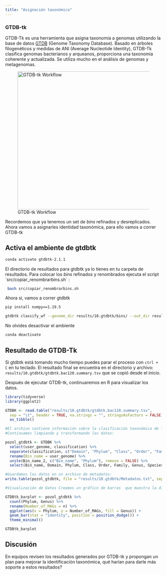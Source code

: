 ```yaml
---
title: "Asignación taxonómica"
---
```


### GTDB-tk

GTDB-Tk es una herramienta que asigna taxonomía a genomas utilizando la base de datos [GTDB](https://gtdb.ecogenomic.org/) (Genome Taxonomy Database). Basado en árboles filogenéticos y medidas de ANI (Average Nucleotide Identity), GTDB-Tk clasifica genomas bacterianos y arqueanos, proporciona una taxonomía coherente y actualizada. Se utiliza mucho en el análisis de genomas y metagenomas.

![GTDB-tk Workflow](Figures/GTDB-tk_worflow.png){fig-align="center" width="444"}

Recordemos que ya tenemos un set de *bins* refinados y desreplicados. Ahora vamos a asignarles identidad taxonómica, para ello vamos a correr GTDB-tk

::: callout-important
## Activa el ambiente de gtdbtk

``` bash
conda activate gtdbtk-2.1.1
```
:::

El directorio de resultados para gtdbtk ya lo tienes en tu carpeta de resultados. Para colocar los *bins* refinados y renombrados ejecuta el script \`src/copiar_renombrarbins.sh\` :

``` bash
 bash src/copiar_renombrarbins.sh
```

Ahora si, vamos a correr gtdbtk

``` bash
pip install numpy==1.19.5

gtdbtk classify_wf --genome_dir results/10.gtdbtk/bins/ --out_dir results/10.gtdbtk/ --cpus 4 -x fasta
```

No olvides desactivar el ambiente

``` bash
conda deactivate
```

::: callout-caution
## Resultado de GTDB-Tk

Si gtdbtk está tomando mucho tiempo puedes parar el proceso con `ctrl + C` en tu teclado. El resultado final se encuentra en el directorio y archivo: `results/10.gtdbtk/gtdbtk.bac120.summary.tsv` que se copió desde el inicio.
:::

Después de ejecutar GTDB-tk, continuaremos en R para visualizar los datos.

``` r
library(tidyverse)
library(ggplot2)

GTDBK <- read.table("results/10.gtdbtk/gtdbtk.bac120.summary.tsv", 
  sep = "\t", header = TRUE, na.strings = "", stringsAsFactors = FALSE) %>%
  as_tibble()

#El archivo contiene información sobre la clasificación taxonómica de los bins.
#Continuamos limpiando y transformando los datos:

pozol_gtdbtk <- GTDBK %>%
  select(user_genome, classification) %>%
  separate(classification, c("Domain", "Phylum", "Class", "Order", "Family", "Genus", "Species"), sep = ";") %>%
  rename(Bin_name = user_genome) %>%
  unite(Bin_name_2, c("Bin_name", "Phylum"), remove = FALSE) %>%
  select(Bin_name, Domain, Phylum, Class, Order, Family, Genus, Species)

#Guardamos los datos en un archivo de metadatos:
write.table(pozol_gtdbtk, file = "results/10.gtdbtk/Metadatos.txt", sep = "\t", quote = FALSE, row.names = FALSE, col.names = TRUE)

#Visualización de Datos Creamos un gráfico de barras  que muestra la distribución taxonómica de los bins:

GTDBtk_barplot <- pozol_gtdbtk %>%
  count(Phylum, Genus) %>%
  rename(Number_of_MAGs = n) %>%
  ggplot(aes(x = Phylum, y = Number_of_MAGs, fill = Genus)) + 
  geom_bar(stat = "identity", position = position_dodge()) +
  theme_minimal()

GTDBtk_barplot
```

::: callout-important
## Discusión

En equipos revisen los resultados generados por GTDB-tk y propongan un plan para mejorar la identificación taxonómica, qué harían para darle más soporte a estos resultados?
:::
